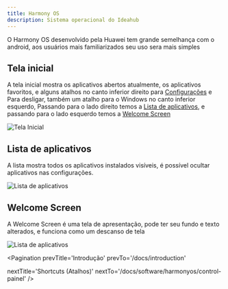 ```yaml
---
title: Harmony OS
description: Sistema operacional do Ideahub 
---
```


O Harmony OS desenvolvido pela Huawei tem grande semelhança com o android, aos usuários mais familiarizados seu uso sera mais simples

## Tela inicial

A tela inicial mostra os aplicativos abertos atualmente, os aplicativos favoritos, e alguns atalhos no canto inferior direito para [Configurações](/apps/config) e Para desligar, também um atalho para o Windows no canto inferior esquerdo, Passando para o lado direito temos a [Lista de aplicativos](#lista-de-aplicativos), e passando para o lado esquerdo temos a [Welcome Screen](#welcome-screen)

<img src='/images/start-screen.jpg' alt='Tela Inicial'/>

## Lista de aplicativos

A lista mostra todos os aplicativos instalados visíveis, é possível ocultar aplicativos nas configurações.

<img src='/images/app-grade.jpg' alt='Lista de aplicativos'/>

## Welcome Screen

A Welcome Screen é uma tela de apresentação, pode ter seu fundo e texto alterados, e funciona como um descanso de tela

<img src='/images/welcome-screen.jpg' alt='Lista de aplicativos'/>


<Pagination
  prevTitle='Introdução'
  prevTo='/docs/introduction'

  nextTitle='Shortcuts (Atalhos)'
  nextTo='/docs/software/harmonyos/control-painel'
/>
